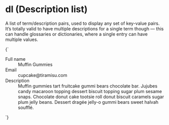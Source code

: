 
<Meta title="Objects/dl" />

# dl (Description list)

A list of term/description pairs, used to display any set of key-value pairs. It’s totally valid to have multiple descriptions for a single term though — this can handle glossaries or dictionaries, where a single entry can have multiple values.

<Canvas isColumn>
  <Story name="dl">
    {`
      <dl class="o-dl">
        <div class="o-dl__item l-grid@m l-grid--3-col u-padding-m--y u-padding-m@m">
          <dt class="u-font--medium u-h6 u-fg--gray-50 u-margin-xs--bottom@s">Full name</dt>
          <dd class="l-grid__col-span-2">Muffin Gummies</dd>
        </div>
        <div class="o-dl__item l-grid@m l-grid--3-col u-padding-m--y u-padding-m@m">
          <dt class="u-font--medium u-h6 u-fg--gray-50 u-margin-xs--bottom@s">Email</dt>
          <dd class="l-grid__col-span-2">cupcake@tiramisu.com</dd>
        </div>
        <div class="o-dl__item l-grid@m l-grid--3-col u-padding-m--y u-padding-m@m">
          <dt class="u-font--medium u-h6 u-fg--gray-50 u-margin-xs--bottom@s">Description</dt>
          <dd class="l-grid__col-span-2">Muffin gummies tart fruitcake gummi bears chocolate bar. Jujubes candy macaroon topping dessert biscuit topping sugar plum sesame snaps. Chocolate donut cake tootsie roll donut biscuit caramels sugar plum jelly beans. Dessert dragée jelly-o gummi bears sweet halvah soufflé.</dd>
        </div>
      </dl>
    `}
  </Story>
</Canvas>
